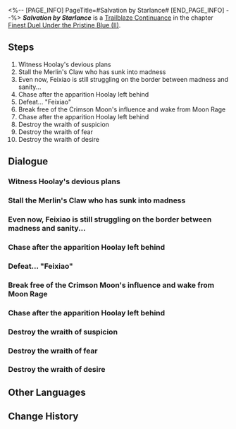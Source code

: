 <%-- [PAGE_INFO]
PageTitle=#Salvation by Starlance#
[END_PAGE_INFO] --%>
{{Stub|Dialogue.}}
{{Mission Infobox
|id            = 2022306
|title         = 
|image         = <!--Mission Salvation by Starlance.png-->
|type          = Trailblaze Continuance
|event_name    = 
|chapter       = Finest Duel Under the Pristine Blue (II)
|requirements  = 
|summary       = <!--official mission summary from Fate's Atlas-->
|characters    = Trailblazer
|startLocation = [[<!--starting world-->]] - [[<!--starting area-->]]
|world         = <!--starting world-->
|area          = <!--starting area-->
|prev          = 
|next          = 
|rewards       = 
}}
'''''Salvation by Starlance''''' is a [[Trailblaze Continuance]] in the chapter [[Finest Duel Under the Pristine Blue (II)]].

==Steps==
# Witness Hoolay's devious plans
# Stall the Merlin's Claw who has sunk into madness
# Even now, Feixiao is still struggling on the border between madness and sanity...
# Chase after the apparition Hoolay left behind
# Defeat... "Feixiao"
# Break free of the Crimson Moon's influence and wake from Moon Rage
# Chase after the apparition Hoolay left behind
# Destroy the wraith of suspicion
# Destroy the wraith of fear
# Destroy the wraith of desire

<!--
==Gameplay Notes==

--><!--
==Trial Character==

-->
==Dialogue==
{{Stub Dialogue}}
===Witness Hoolay's devious plans===
{{Mission Description|type=continuance|location=<!--to be added-->|For the Father Wolf who leads the pack, the possibility of returning empty-handed must always be taken into consideration when planning each and every hunt...}}
{{Dialogue Start}}
:{{tx}}
{{Dialogue End}}

===Stall the Merlin's Claw who has sunk into madness===
{{Mission Description|type=continuance|location=<!--to be added-->|update|In response to Hoolay's dying blow, the Merlin's Claw has no choice but to use everything in her power to confront the Crimson Moon hanging in the sky. As though she had returned to the battlefields of yore, she initiates a bloody massacre that has no end in sight. There is only one way to bring her out of madness: Stall for time.}}
{{Dialogue Start}}
:{{tx}}
{{Dialogue End}}

===Even now, Feixiao is still struggling on the border between madness and sanity...===
{{Dialogue Start}}
:{{tx}}
{{Dialogue End}}

===Chase after the apparition Hoolay left behind===
{{Mission Description|type=continuance|location=<!--to be added-->|update|On the empty battlefield, a tenacious and freshly-dead foe makes an appearance once more. The veteran hunter is primed to go on a special hunt... but this time, she is the prey.}}
{{Dialogue Start}}
:{{tx}}
{{Dialogue End}}

===Defeat... "Feixiao"===
{{Dialogue Start}}
:{{tx}}
{{Dialogue End}}

===Break free of the Crimson Moon's influence and wake from Moon Rage===
{{Dialogue Start}}
:{{tx}}
{{Dialogue End}}

===Chase after the apparition Hoolay left behind===
{{Dialogue Start}}
:{{tx}}
{{Dialogue End}}

===Destroy the wraith of suspicion===
{{Dialogue Start}}
:{{tx}}
{{Dialogue End}}

===Destroy the wraith of fear===
{{Dialogue Start}}
:{{tx}}
{{Dialogue End}}

===Destroy the wraith of desire===
{{Dialogue Start}}
:{{tx}}
{{Dialogue End}}

==Other Languages==
{{Other Languages
|en   = Salvation by Starlance
|zhs  = 欃枪烈烈，心兽灭却
|zht  = 欃槍烈烈，心獸滅卻
|ja   = 心獣滅却、烈々たる流星
|ko   = 타오른 유성, 소멸한 심수
|es   = Lanza estelar redentora
|fr   = Rédemption de la lance stellaire
|ru   = Яркий звездопад, зверь в узде
|th   = ประกายลุกโชนโค่นจิตอสูร
|vi   = Sao Chổi Rực Cháy, Diệt Trừ Thú Tâm
|de   = Erlösung durch Sternenlanze
|id   = Penyelamatan oleh Tombak Bintang
|pt   = Salvação da Lança Estelar
}}

==Change History==
{{Change History|2.5}}
